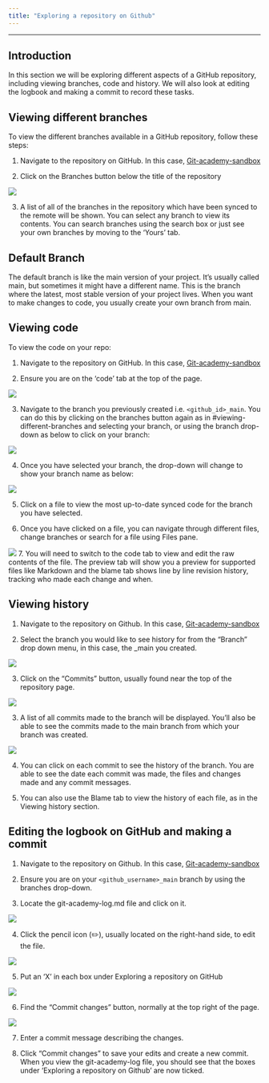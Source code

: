 ```yaml
---
title: "Exploring a repository on Github"
---
```


------------------------------------------------------------------------

## Introduction

In this section we will be exploring different aspects of a GitHub repository, including viewing branches, code and history. We will also look at editing the logbook and making a commit to record these tasks.

## Viewing different branches {#viewing-different-branches}

To view the different branches available in a GitHub repository, follow these steps:

1.  Navigate to the repository on GitHub. In this case, [Git-academy-sandbox](https://github.com/dfe-analytical-services/git-academy-sandbox)

2.  Click on the Branches button below the title of the repository

![](images/view_branches_in_GitHub.png){fig-alt="Screenshot of the git-academy-sandbox repository main page, highlighting the 'Branches' button."}

3.  A list of all of the branches in the repository which have been synced to the remote will be shown. You can select any branch to view its contents. You can search branches using the search box or just see your own branches by moving to the 'Yours' tab. 

::: {.callout-note}
## Default Branch
The default branch is like the main version of your project. It's usually called main, but sometimes it might have a different name. This is the branch where the latest, most stable version of your project lives. When you want to make changes to code, you usually create your own branch from main. 
:::

## Viewing code

To view the code on your repo:

1.  Navigate to the repository on GitHub. In this case, [Git-academy-sandbox](https://github.com/dfe-analytical-services/git-academy-sandbox)

2.  Ensure you are on the 'code' tab at the top of the page.

![](images/repo_code_tab.png){fig-alt="Screenshot of the git-academy-sandbox repository on GitHub, highlighting the 'Code' tab."}

3. Navigate to the branch you previously created i.e. `<github_id>_main`. You can do this by clicking on the branches button again as in #viewing-different-branches and selecting your branch, or using the branch drop-down as below to click on your branch: 

![](images/viewing_branches_drop_down.png){fig-alt="Screenshot of the git-academy-sandbox repository on GitHub, displaying the branches drop-down menu with 'main' selected."}


4. Once you have selected your branch, the drop-down will change to show your branch name as below: 

![](images/branch_highlighted.png){fig-alt="Screenshot of the git-academy-sandbox repository on GitHub, displaying the branches drop-down menu with 'lsnaathorst1_main' selected."}


5. Click on a file to view the most up-to-date synced code for the branch you have selected.

6. Once you have clicked on a file, you can navigate through different files, change branches or search for a file using Files pane.

![](images/files_pane.png){fig-alt="Screenshot of the git-academy-sandbox repository on GitHub, displaying the files pane as seen when viewing files in a branch."}
7. You will need to switch to the code tab to view and edit the raw contents of the file. The preview tab will show you a preview for supported files like Markdown and the blame tab shows line by line revision history, tracking who made each change and when.


## Viewing history

1.  Navigate to the repository on Github. In this case, [Git-academy-sandbox](https://github.com/dfe-analytical-services/git-academy-sandbox)

2.  Select the branch you would like to see history for from the "Branch" drop down menu, in this case, the <github_username>_main you created. 

![](images/viewing_branches_drop_down.png){fig-alt="Image shows a screengrab of the git-academy-sandbox repository, with the branches drop-down selected"}

3.  Click on the "Commits" button, usually found near the top of the repository page.

![](images/commits_button.png){fig-alt="Screenshot of the git-academy-sandbox repository, highlighting the 'Commits' button that appears when a branch is selected."}

3.  A list of all commits made to the branch will be displayed. You'll also be able to see the commits made to the main branch from which your branch was created. 

![](images/commit_list.png){fig-alt="Screenshot of the git-academy-sandbox repository, showing the commit list for the selected branch."}

4.  You can click on each commit to see the history of the branch. You are able to see the date each commit was made, the files and changes made and any commit messages.

5. You can also use the Blame tab to view the history of each file, as in the Viewing history section. 

## Editing the logbook on GitHub and making a commit

1.  Navigate to the repository on Github. In this case, [Git-academy-sandbox](https://github.com/dfe-analytical-services/git-academy-sandbox)

2.  Ensure you are on your `<github_username>_main` branch by using the branches drop-down. 

3.  Locate the git-academy-log.md file and click on it.

![](images/git_log.png){fig-alt="Screenshot of the git-academy-sandbox repository on GitHub, with the lsnaathorst-main branch selected and the git-academy-log.md being selected."}


4.  Click the pencil icon (✏️), usually located on the right-hand side, to edit the file.

![](images/edit_file.png){fig-alt="Screenshot of the git-academy-sandbox repository on GitHub, showing the git-academy-log.md file and the pencil icon (✏️) for editing the file."}

5. Put an 'X' in each box under Exploring a repository on GitHub

![](images/x_in_exploring_boxes.png){fig-alt="Screenshot of the git-academy-log.md file on GitHub with an 'x' added to all instances of 'exploring a repository."}

6.  Find the "Commit changes" button, normally at the top right of the page. 

![](images/commit_changes_button.png){fig-alt="Screenshot of the 'Commit changes' button on the git-academy-log.md file on GitHub, which shoes after making changes in edit mode."}

7.  Enter a commit message describing the changes.

8.  Click "Commit changes" to save your edits and create a new commit. When you view the git-academy-log file, you should see that the boxes under 'Exploring a repository on Github' are now ticked. 
